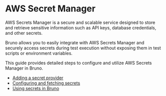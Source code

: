 

# AWS Secret Manager<PremiumBadge />

AWS Secrets Manager is a secure and scalable service designed to store and retrieve sensitive information such as API keys, database credentials, and other secrets. 

Bruno allows you to easily integrate with AWS Secrets Manager and securely access secrets during test execution without exposing them in test scripts or environment variables. 

This guide provides detailed steps to configure and utilize AWS Secrets Manager in Bruno.

- [Adding a secret provider](/secrets-management/aws-secrets-manager/adding-a-secret-provider)
- [Configuring and fetching secrets](/secrets-management/aws-secrets-manager/configuring-and-fetching-secrets)
- [Using secrets in Bruno](./using-secrets)